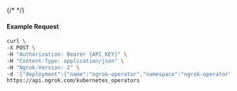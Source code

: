 {/* <!-- Code generated for API Clients. DO NOT EDIT. --> */}

#### Example Request
```bash
curl \
-X POST \
-H "Authorization: Bearer {API_KEY}" \
-H "Content-Type: application/json" \
-H "Ngrok-Version: 2" \
-d '{"deployment":{"name":"ngrok-operator","namespace":"ngrok-operator"},"description":"Example Kubernetes Operator","enabled_features":["Ingress"],"metadata":"{\"environment\": \"staging\"}","region":"global"}' \
https://api.ngrok.com/kubernetes_operators
```